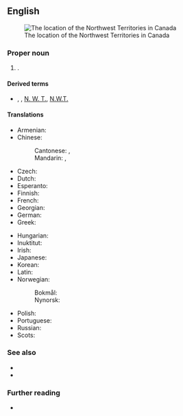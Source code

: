 {{also|Northwest Territory}}
==English==
[[File:Northwest Territories-map.png|thumb|The location of the Northwest Territories in Canada]]

===Proper noun===
{{en-proper noun|head=[[northwest|Northwest]] [[territories|Territories]]}}

# {{place|en|territory|in northern|c/Canada|capital=Yellowknife}}.

====Derived terms====
* {{l|en|NT}}, {{l|en|NWT}}, [[N. W. T.]], [[N.W.T.]] {{qualifier|abbreviation}}

====Translations====
{{trans-top|Territory in northern Canada}}
* Armenian: {{t|hy|Հյուսիսարեւմտյան տարածքներ|p}}
* Chinese:
*: Cantonese: {{t|yue|西北地區|sc=Hani}}, {{t|yue|西北地区|tr=sai1 bak1 dei6 keoi1|sc=Hani}}
*: Mandarin: {{t|cmn|西北地區|sc=Hani}}, {{t|cmn|西北地区|tr=Xīběi Dìqū|sc=Hani}}
* Czech: {{t|cs|Severozápadní teritoria|n-p}}
* Dutch: {{t|nl|Noordwestelijke Territoria}}
* Esperanto: {{t|eo|Nordokcidentaj Teritorioj|p}}
* Finnish: {{t+|fi|Luoteisterritoriot|p}}
* French: {{t+|fr|Territoires du Nord-Ouest|m-p}}
* Georgian: {{t|ka|ჩრდილო-დასავლეთი ტერიტორიები}}
* German: {{t+|de|Nordwest-Territorien|f-p}}
* Greek: {{t|el|Βορειοδυτικά Εδάφη|n-p}}
{{trans-mid}}
* Hungarian: {{t+|hu|Északnyugati területek}}
* Inuktitut: {{t|iu|ᓄᓇᑦᓯᐊᖅ|sc=Cans}}
* Irish: {{t|ga|Críocha an Iarthuaiscirt|f-p}}
* Japanese: {{t|ja|ノースウエスト準州|tr=Nōsuwesuto junshū}}
* Korean: {{t|ko|^노스웨스트 준주}}
* Latin: {{t|la|Territoria Septentrio-Occidentalia|n-p}}
* Norwegian:
*: Bokmål: {{t|nb|Nordvestterritoriene|p}}
*: Nynorsk: {{t|nn|Nordvestterritoria|p}}
* Polish: {{t+|pl|Terytoria Północno-Zachodnie}}
* Portuguese: {{t+|pt|Territórios do Noroeste|m-p}}
* Russian: {{t+|ru|Се́веро-За́падные террито́рии|f-p}}
* Scots: {{t|sco|Northwast Territories}}
{{trans-bottom}}

===See also===
* {{l|en|Appendix:Place names in Northwest Territories}}
* {{l|en|Northwest Territory}}

===Further reading===
* {{pedia}}